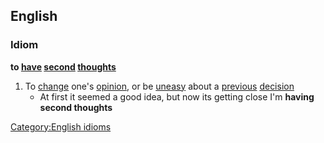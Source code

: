 ==English==
===Idiom===
'''to [[have]] [[second]] [[thought]]s'''
#To [[change]] one's [[opinion]], or be [[uneasy]] about a [[previous]] [[decision]]
#* At first it seemed a good idea, but now its getting close I'm '''having second thoughts'''
[[Category:English idioms]]